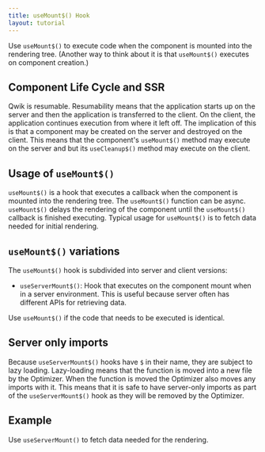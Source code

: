 ```yaml
---
title: useMount$() Hook
layout: tutorial
---
```


Use `useMount$()` to execute code when the component is mounted into the rendering tree. (Another way to think about it is that `useMount$()` executes on component creation.)

## Component Life Cycle and SSR

Qwik is resumable. Resumability means that the application starts up on the server and then the application is transferred to the client. On the client, the application continues execution from where it left off. The implication of this is that a component may be created on the server and destroyed on the client. This means that the component's `useMount$()` method may execute on the server and but its `useCleanup$()` method may execute on the client.

## Usage of `useMount$()`

`useMount$()` is a hook that executes a callback when the component is mounted into the rendering tree. The `useMount$()` function can be async. `useMount$()` delays the rendering of the component until the `useMount$()` callback is finished executing. Typical usage for `useMount$()` is to fetch data needed for initial rendering.

## `useMount$()` variations

The `useMount$()` hook is subdivided into server and client versions:

- `useServerMount$()`: Hook that executes on the component mount when in a server environment. This is useful because server often has different APIs for retrieving data.

Use `useMount$()` if the code that needs to be executed is identical.

## Server only imports

Because `useServerMount$()` hooks have `$` in their name, they are subject to lazy loading. Lazy-loading means that the function is moved into a new file by the Optimizer. When the function is moved the Optimizer also moves any imports with it. This means that it is safe to have server-only imports as part of the `useServerMount$()` hook as they will be removed by the Optimizer.

## Example

Use `useServerMount()` to fetch data needed for the rendering.
